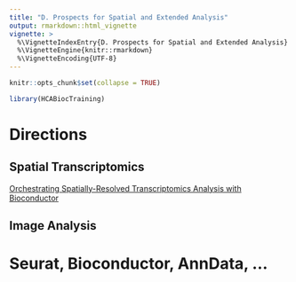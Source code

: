 ```yaml
---
title: "D. Prospects for Spatial and Extended Analysis"
output: rmarkdown::html_vignette
vignette: >
  %\VignetteIndexEntry{D. Prospects for Spatial and Extended Analysis}
  %\VignetteEngine{knitr::rmarkdown}
  %\VignetteEncoding{UTF-8}
---
```


```r
knitr::opts_chunk$set(collapse = TRUE)
```

```r
library(HCABiocTraining)
```

# Directions

## Spatial Transcriptomics

[Orchestrating Spatially-Resolved Transcriptomics Analysis with Bioconductor][OSTA]

[OSTA]: https://lmweber.org/OSTA-book/

## Image Analysis

# Seurat, Bioconductor, AnnData, ...
